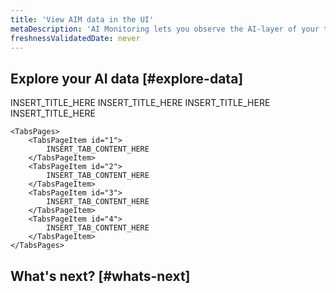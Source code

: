 ```yaml
---
title: 'View AIM data in the UI'
metaDescription: 'AI Monitoring lets you observe the AI-layer of your tech stack, giving you a holistic overview of the health and performance of your AI-powered app.'
freshnessValidatedDate: never
---
```



## Explore your AI data [#explore-data]

<Tabs>
	<TabsBar>
        <TabsBarItem id="1">
            INSERT_TITLE_HERE
        </TabsBarItem>
        <TabsBarItem id="2">
            INSERT_TITLE_HERE
        </TabsBarItem>
        <TabsBarItem id="3">
            INSERT_TITLE_HERE
        </TabsBarItem>
        <TabsBarItem id="4">
            INSERT_TITLE_HERE
        </TabsBarItem>
    </TabsBar>

    <TabsPages>
        <TabsPageItem id="1">
            INSERT_TAB_CONTENT_HERE
        </TabsPageItem>
        <TabsPageItem id="2">
            INSERT_TAB_CONTENT_HERE
        </TabsPageItem>
        <TabsPageItem id="3">
            INSERT_TAB_CONTENT_HERE
        </TabsPageItem>
        <TabsPageItem id="4">
            INSERT_TAB_CONTENT_HERE
        </TabsPageItem>
    </TabsPages>
</Tabs>

## What's next? [#whats-next]